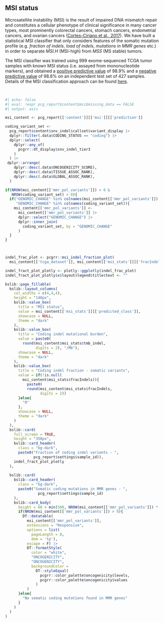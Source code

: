 ## MSI status

Microsatellite instability (MSI) is the result of impaired DNA mismatch repair and constitutes a cellular phenotype of clinical significance in many cancer types, most prominently colorectal cancers, stomach cancers, endometrial cancers, and ovarian cancers ([Cortes-Ciriano et al., 2017](https://www.ncbi.nlm.nih.gov/pubmed/28585546)). We have built a statistical MSI classifier that only considers features of the somatic mutation profile (e.g. _fraction of indels_, _load of indels_, _mutations in MMR genes_ etc.) in order to separate _MSI.H_ (MSI-high) from _MSS_ (MS stable) tumors. 

The MSI classifier was trained using 999 exome-sequenced TCGA tumor samples with known MSI status (i.e. assayed from mononucleotide markers), and obtained a [positive predictive value](https://en.wikipedia.org/wiki/Positive_and_negative_predictive_values#Positive_predictive_value) of 98.9% and a [negative predictive value](https://en.wikipedia.org/wiki/Positive_and_negative_predictive_values#Negative_predictive_value) of 98.8% on an independent test set of 427 samples. Details of the MSI classification approach can be found <a href="http://rpubs.com/sigven/msi_classification_v3" target="_blank">here</a>.

<br>

```r
#| echo: false
#| eval: !expr pcg_report$content$msi$missing_data == FALSE
#| output: asis

msi_content <- pcg_report[['content']][['msi']][['prediction']]

coding_variant_set <- 
  pcg_report$content$snv_indel$callset$variant_display |>
  dplyr::filter(.data$CODING_STATUS == "coding") |>
  dplyr::select(
    dplyr::any_of(
      pcgrr::dt_display$snv_indel_tier3
    )
  ) |>
 dplyr::arrange(
    dplyr::desc(.data$ONCOGENICITY_SCORE),
    dplyr::desc(.data$TISSUE_ASSOC_RANK),
    dplyr::desc(.data$GLOBAL_ASSOC_RANK),
  )

if(NROW(msi_content[['mmr_pol_variants']]) > 0 & 
   NROW(coding_variant_set) > 0){
  if("GENOMIC_CHANGE" %in% colnames(msi_content[['mmr_pol_variants']]) &
     "GENOMIC_CHANGE" %in% colnames(coding_variant_set)){
    msi_content[['mmr_pol_variants']] <- 
      msi_content[['mmr_pol_variants']] |>
      dplyr::select("GENOMIC_CHANGE") |>
      dplyr::inner_join(
        coding_variant_set, by = "GENOMIC_CHANGE"
      )
  }
}



indel_frac_plot <- pcgrr::msi_indel_fraction_plot(
  msi_content[['tcga_dataset']], msi_content[['msi_stats']][['fracIndels']])

indel_fract_plot_plotly <- plotly::ggplotly(indel_frac_plot)
indel_fract_plot_plotly$x$layout$legend$title$text <- ""

bslib::page_fillable(
  bslib::layout_columns(
    col_widths = c(4,4,4),
    height = "140px",
    bslib::value_box(
      title = "MSI status",
      value = msi_content[['msi_stats']][['predicted_class']],
      showcase = NULL,
      theme = "dark"
    ),
    bslib::value_box(
      title = "Coding indel mutational burden",
      value = paste0(
        round(msi_content$msi_stats$tmb_indel, 
              digits = 2), "/Mb"),
      showcase = NULL,
      theme = "dark"
    ),
    bslib::value_box(
      title = "Coding indel fraction - somatic variants",
      value = if(!is.null(
        msi_content$msi_stats$fracIndels)){
          paste0(
          round(msi_content$msi_stats$fracIndels, 
                digits = 2))
      }else{
        "0"
      },
      showcase = NULL,
      theme = "dark"
    )
  ),
  bslib::card(
    full_screen = TRUE,
    height = "350px",
    bslib::card_header(
      class = "bg-dark", 
      paste0("Fraction of coding indel variants - ",
             pcg_report$settings$sample_id)),
    indel_fract_plot_plotly
  ),
  
  bslib::card(
    bslib::card_header(
      class = "bg-dark",
      paste0("Somatic coding mutations in MMR genes - ",
               pcg_report$settings$sample_id)
    ),
    bslib::card_body(
      height = 60 + min(500, NROW(msi_content[['mmr_pol_variants']]) * 100),
      if(NROW(msi_content[['mmr_pol_variants']]) > 0){
        DT::datatable(
          msi_content[['mmr_pol_variants']],
          extensions = "Responsive",
          options = list(
            pageLength = 8,
            dom = 'tp'),
          escape = F) |>
          DT::formatStyle(
            color = "white",
            "ONCOGENICITY",
            "ONCOGENICITY",
            backgroundColor = 
              DT::styleEqual(
                pcgrr::color_palette$oncogenicity$levels,
                pcgrr::color_palette$oncogenicity$values
              )
          )
      }else{
        "No somatic coding mutations found in MMR genes"
      }
    )
  )
)



```

<br><br>
